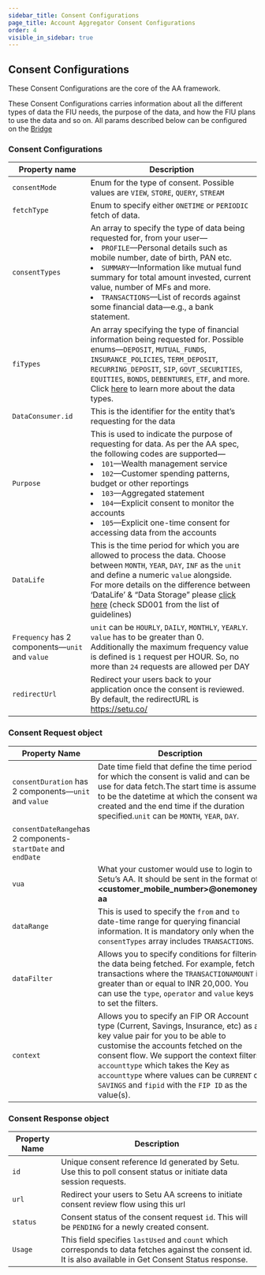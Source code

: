 ```yaml
---
sidebar_title: Consent Configurations
page_title: Account Aggregator Consent Configurations
order: 4
visible_in_sidebar: true
---
```


## Consent Configurations

These Consent Configurations are the core of the AA framework.

These Consent Configurations carries information about all the different types of data the FIU needs, the purpose of the data, and how the FIU plans to use the data and so on. All params described below can be configured on the <a href="https://bridge.setu.co/signup" target="_blank"> Bridge</a> 
### Consent Configurations

| Property name                                   | Description                                                                                                                                                                                                                                                                                                                                                                                                  |
| ----------------------------------------------- | ------------------------------------------------------------------------------------------------------------------------------------------------------------------------------------------------------------------------------------------------------------------------------------------------------------------------------------------------------------------------------------------------------------ |
| `consentMode`                                   | Enum for the type of consent. Possible values are `VIEW`, `STORE`, `QUERY`, `STREAM`                                                                                                                                                                                                                                                                                                                         |
| `fetchType`                                     | Enum to specify either `ONETIME` or `PERIODIC` fetch of data.                                                                                                                                                                                                                                                                                                                                                |
| `consentTypes`                                  | An array to specify the type of data being requested for, from your user—<br/><li>`PROFILE`—Personal details such as mobile number, date of birth, PAN etc.</li><li>`SUMMARY`—Information like mutual fund summary for total amount invested, current value, number of MFs and more.</li><li>`TRANSACTIONS`—List of records against some financial data—e.g., a bank statement.</li>                         |
| `fiTypes`                                       | An array specifying the type of financial information being requested for. Possible enums—`DEPOSIT`, `MUTUAL_FUNDS`, `INSURANCE_POLICIES`, `TERM_DEPOSIT`, `RECURRING_DEPOSIT`, `SIP`, `GOVT_SECURITIES`, `EQUITIES`, `BONDS`, `DEBENTURES`, `ETF`, and more. Click <a href="data/account-aggregator/fi-data-types" target="_blank">here</a> to learn more about the data types.                             |
| `DataConsumer.id`                               | This is the identifier for the entity that’s requesting for the data                                                                                                                                                                                                                                                                                                                                         |
| `Purpose`                                       | This is used to indicate the purpose of requesting for data. As per the AA spec, the following codes are supported—<br/><li>`101`—Wealth management service</li><li>`102`—Customer spending patterns, budget or other reportings</li><li>`103`—Aggregated statement</li><li>`104`—Explicit consent to monitor the accounts</li><li>`105`—Explicit one-time consent for accessing data from the accounts</li> |
| `DataLife`                                      | This is the time period for which you are allowed to process the data. Choose between `MONTH`, `YEAR`, `DAY`, `INF` as the `unit` and define a numeric `value` alongside.        <br /> For more details on the difference between ‘DataLife’ & “Data Storage” please [click here](https://sahamati.org.in/aa-community-guidelines-v1/storage-of-data/) (check SD001 from the list of guidelines)                                                                                                                                                                                                                              |
| `Frequency` has 2 components—`unit` and `value` | `unit` can be `HOURLY`, `DAILY`, `MONTHLY`, `YEARLY`. `value` has to be greater than 0.<br/>Additionally the maximum frequency value is defined is `1` request per HOUR. So, no more than `24` requests are allowed per DAY                                                                                                                                                                                  |
| `redirectUrl`                                   | Redirect your users back to your application once the consent is reviewed. By default, the redirectURL is https://setu.co/                                                                                                                                                                                                                                                                                   |


### Consent Request object

| Property Name                      | Description                                                                                                                                                                                                                                                                                                                                                |
| ---------------------------------- | -----------------------------------------------------------------------------------------------------------------------------------------------------------------------------------------------------------------------------------------------------------------------------------------------------------------------------------------------------------|
| `consentDuration` has 2 components—`unit` and `value` | Date time field that define the time period for which the consent is valid and can be use for data fetch.The start time is assumed to be the datetime at which the consent was created and the end time if the duration specified.`unit` can be `MONTH`, `YEAR`, `DAY`.                                                                                                                                                                                                                                               |
|`consentDateRange`has 2 components-`startDate` and `endDate`|
| `vua`                              | What your customer would use to login to Setu’s AA. It should be sent in the format of **<customer_mobile_number>@onemoney-aa**                                                                                                                                                                                                                            |
| `dataRange`                      | This is used to specify the `from` and `to` date-time range for querying financial information. It is mandatory only when the `consentTypes` array includes `TRANSACTIONS`.                                                                                                                                                                                |           
| `dataFilter`                       | Allows you to specify conditions for filtering the data being fetched. For example, fetch transactions where the `TRANSACTIONAMOUNT` is greater than or equal to INR 20,000. You can use the `type`, `operator` and `value` keys to set the filters.                                                                                                       |                                                 |
| `context`                          | Allows you to specify an FIP OR Account type (Current, Savings, Insurance, etc) as a key value pair for you to be able to customise the accounts fetched on the consent flow. We support the context filters `accounttype` which takes the Key as `accounttype`  where values can be `CURRENT` or `SAVINGS` and  `fipid` with the `FIP ID` as the value(s).|                                                                                                                                                                                                                                                                                   |


### Consent Response object

| Property Name | Description                                                                                                                                                |
| ------------- | ---------------------------------------------------------------------------------------------------------------------------------------------------------- |
| `id`          | Unique consent reference Id generated by Setu. Use this to poll consent status or initiate data session requests.                                          |
| `url`         | Redirect your users to Setu AA screens to initiate consent review flow using this url                                                                      |
| `status`      | Consent status of the consent request `id`. This will be `PENDING` for a newly created consent.                                                            |
| `Usage`       | This field specifies `lastUsed` and `count` which corresponds to data fetches against the consent id. It is also available in Get Consent Status response. |

<WasPageHelpful />
